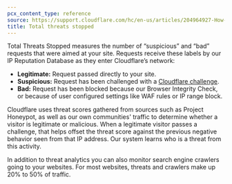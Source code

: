 ```yaml
---
pcx_content_type: reference
source: https://support.cloudflare.com/hc/en-us/articles/204964927-How-does-Cloudflare-calculate-Total-threats-stopped-
title: Total threats stopped
---
```


Total Threats Stopped measures the number of “suspicious” and “bad” requests that were aimed at your site. Requests receive these labels by our IP Reputation Database as they enter Cloudflare’s network:

- **Legitimate:** Request passed directly to your site.
- **Suspicious:** Request has been challenged with a [Cloudflare challenge](/fundamentals/security/cloudflare-challenges/).
- **Bad:** Request has been blocked because our Browser Integrity Check, or because of user configured settings like WAF rules or IP range block.

Cloudflare uses threat scores gathered from sources such as Project Honeypot, as well as our own communities' traffic to determine whether a visitor is legitimate or malicious. When a legitimate visitor passes a challenge, that helps offset the threat score against the previous negative behavior seen from that IP address. Our system learns who is a threat from this activity.

In addition to threat analytics you can also monitor search engine crawlers going to your websites. For most websites, threats and crawlers make up 20% to 50% of traffic.
